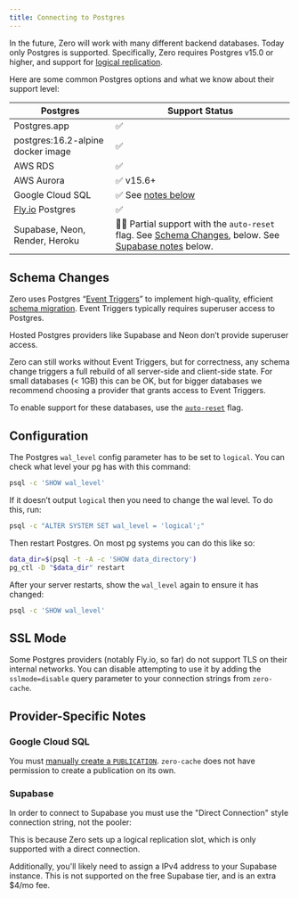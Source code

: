 ```yaml
---
title: Connecting to Postgres
---
```


In the future, Zero will work with many different backend databases. Today only Postgres is supported. Specifically, Zero requires Postgres v15.0 or higher, and support for [logical replication](https://www.postgresql.org/docs/current/logical-replication.html).

Here are some common Postgres options and what we know about their support level:

| Postgres                          | Support Status                                                                                                  |
| --------------------------------- | --------------------------------------------------------------------------------------------------------------- |
| Postgres.app                      | ✅ |
| postgres:16.2-alpine docker image | ✅ |
| AWS RDS                           | ✅ |
| AWS Aurora                        | ✅ v15.6+ |
| Google Cloud SQL                  | ✅ See [notes below](#google-cloud-sql) |
| [Fly.io](http://Fly.io) Postgres  | ✅ |
| Supabase, Neon, Render, Heroku    | 🤷‍♂️ Partial support with the `auto-reset` flag. See [Schema Changes](#schema-changes), below. See [Supabase notes](#supabase) below. |

## Schema Changes

Zero uses Postgres “[Event Triggers](https://www.postgresql.org/docs/current/sql-createeventtrigger.html)” to implement high-quality, efficient [schema migration](migrations). Event Triggers typically requires superuser access to Postgres.

Hosted Postgres providers like Supabase and Neon don’t provide superuser access.

Zero can still works without Event Triggers, but for correctness, any schema change triggers a full rebuild of all server-side and client-side state. For small databases (< 1GB) this can be OK, but for bigger databases we recommend choosing a provider that grants access to Event Triggers.

To enable support for these databases, use the [`auto-reset`](/docs/zero-cache-config) flag.

## Configuration

The Postgres `wal_level` config parameter has to be set to `logical`. You can check what level your pg has with this command:

```bash
psql -c 'SHOW wal_level'
```

If it doesn’t output `logical` then you need to change the wal level. To do this, run:

```bash
psql -c "ALTER SYSTEM SET wal_level = 'logical';"
```

Then restart Postgres. On most pg systems you can do this like so:

```bash
data_dir=$(psql -t -A -c 'SHOW data_directory')
pg_ctl -D "$data_dir" restart
```

After your server restarts, show the `wal_level` again to ensure it has changed:

```bash
psql -c 'SHOW wal_level'
```

## SSL Mode

Some Postgres providers (notably Fly.io, so far) do not support TLS on their internal networks. You can disable
attempting to use it by adding the `sslmode=disable` query parameter to your connection strings from `zero-cache`.

## Provider-Specific Notes

### Google Cloud SQL

You must [manually create a `PUBLICATION`](/docs/postgres-support#limiting-replication). `zero-cache` does not have permission to create a publication on its own.

### Supabase

In order to connect to Supabase you must use the "Direct Connection" style connection string, not the pooler:

<ImageLightbox src="/images/connecting-to-postgres/direct.png" alt="Screenshot of UI to get correct connection string" />

This is because Zero sets up a logical replication slot, which is only supported with a direct connection.

Additionally, you'll likely need to assign a IPv4 address to your Supabase instance. This is not supported on the free Supabase tier, and is an extra $4/mo fee.

<ImageLightbox src="/images/connecting-to-postgres/ipv4.png" alt="Screenshot of where to assign ipv4 address" />
